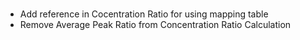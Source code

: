 # 

* Add reference in Cocentration Ratio for using mapping table
* Remove Average Peak Ratio from Concentration Ratio Calculation